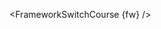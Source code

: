 <FrameworkSwitchCourse {fw} />

<!-- DISABLE-FRONTMATTER-SECTIONS

# Quiz pentru finalizarea capitolului[[end-of-chapter-quiz]]

<CourseFloatingBanner
    chapter={3}
    classNames="absolute z-10 right-0 top-0"
/>

Testează ce ai învățat în acest capitol!

### 1. Datasetul `emotion` conține mesaje de pe Twitter cu labeluri cu emoții. Căutați-l în [Hub](https://huggingface.co/datasets) și citiți card-ul datasetului. Care dintre acestea nu este una dintre emoțiile sale de bază?

<Question
	choices={[
		{
			text: "Fericire",
			explain: "Încercă din nou — emoția asta este prezentă în acest dataset!"
		},
		{
			text: "Iubire",
			explain: "Încercă din nou — emoția asta este prezentă în acest dataset!"
		},
		{
			text: "Confuzie",
			explain: "Corect! Confuzia nu este una dintre cele șase emoții de bază.",
            correct: true
		},
        {
			text: "Suprpiză",
			explain: "Supriză! Încearcă din nou!"
		}
	]}
/>

### 2. Căutați datasetul `ar_sarcasm` în [Hub](https://huggingface.co/datasets). Care este sarcina pe care o sprijină?

<Question
	choices={[
		{
			text: "Clasificarea sentimentului",
			explain: "Acesta este corect! Poți să știi grație etichetelor.",
            correct: true
		},
		{
			text: "Machine Translation",
			explain: "Acesta nu este corect — încercați din nou, în funcție de cardul datasetului <a href='https://huggingface.co/datasets/ar_sarcasm'>ar_sarcasm</a>!"
		},
		{
			text: "Reconstrucția entităților numite",
			explain: "Acesta nu este corect — încercați din nou, în funcție de cardul datasetului <a href='https://huggingface.co/datasets/ar_sarcasm'>ar_sarcasm</a>!"
		},
        {
			text: "Răspunsul întrebării",
			explain: "Nesatisfăcător — încercați din nou!"
		}
	]}
/>

### 3. Cum se așteaptă modelul BERT ca o pereche de propoziții să fie procesate?

<Question
	choices={[
		{
			text: "Tokens_of_sentence_1 [SEP] Tokens_of_sentence_2",
			explain: "Este necesară un token special <code>[SEP]</code> pentru a separa cele două propoziții, dar nu e doar asta!"
		},
		{
			text: "[CLS] Tokens_of_sentence_1 Tokens_of_sentence_2",
			explain:"Este necesară un token special <code>[CLS]</code> pentru a separa cele două propoziții, dar nu e doar asta!
		},
		{
			text: "[CLS] Tokens_of_sentence_1 [SEP] Tokens_of_sentence_2 [SEP]",
			explain: "Acesta este corect!",
            correct: true
		},
        {
			text: "[CLS] Token-urile propoziției_1 [SEP] Token-urile propoziției_2",
			explain: "Este necesar un token special <code>[CLS]</code> la head, precum și un token special <code>[SEP]</code> pentru a separa cele două propoziții, dar nu e doar asta!"
		}
	]}
/>

{#if fw === 'pt'}
### 4. Care sunt beneficiile metodei `Dataset.map()`?

<Question
	choices={[
		{
			text: "Rezultatele funcției sunt cached, deci nu va lua timp dacă re-executăm codul.",
			explain: "Acest lucru este efectiv unul dintre beneficiile sale! Nu e doar asta...",
            correct: true
		},
		{
			text: "Se aplică multiprocessing pentru a merge mai rapid decât aplicarea funcției la fiecare element al datasetului.",
			explain: "Acest lucru este efectiv o caracteristică specială a acestei metode, dar nu e doar asta...",
            correct: true
		},
		{
			text: "Nu încarcă întregul datasetul în memorie și salvează rezultatele la fiecare element procesat.",
			explain: "Acest lucru este un avantaj al acestei metode. Există și altele...",
            correct: true
		},
	]}
/>

### 5. Ce înseamnă "dynamic padding"?

<Question
	alegeri={[  
		{
			text: "Dynamic padding este atunci când faci padding inputurilor pentru fiecare batch la lungimea maximă din întregul dataset.",
			explain: "Acest lucru implică paddingul, dar nu la lungimea maximă a întregului dataset."
		},
		{
			text: "Dynamic padding este atunci când faci padding inputurilor pentru fiecare batch, la lungimea maximă a propozițiilor din acel batch.",
			explain: "Este corect! Partea \"dynamic\" vine din faptul că dimensiunea fiecărui batch este determinată la momentul creării lui, iar toate batch-urile pot avea shape-uri diferite ca rezultat.",
            correct: true
		},
		{
			text: "Dynamic padding este atunci când faci padding inputurilor pentru ca fiecare propoziție să aibă același număr de tokenuri ca în precedentul dataset.",
			explain: "Este greșit, și nu are nici un sens să ne uităm la ordinea din dataset, deoarece îl amestecăm în timpul antrenării."
		},
	]}
/>

### 6. Care este scopul unei funcții collate?

<Question
	alegeri={[  
		{
			text: "Asigură că toate secvențele din dataset au aceeași lungime.",
			explain: "O funcție collate este implicată în gestionarea a câte unui batch, nu întregului dataset. De asemenea, vorbim despre funcții generice, nu <code>DataCollatorWithPadding</code> specific."
		},
		{
			text: "Adună toate sampleurile dintr-un batch.",
			explain: "Corect! Poți să dai ca argument o funcție collate în constructorul unui <code>DataLoader</code>. Am folosit funcția <code>DataCollatorWithPadding</code>, care face padding tuturor elementelor dintr-un batch, astfel încât ele să aibă aceeași lungime.",
            correct: true
		},
		{
			text: "Preprocesează întregul dataset.",
			explain: "Acest lucru ar fi o funcție de preprocesare, nu una collate."
		},
        {
			text: "Taie secvențele din dataset.",
			explain: "O funcție collate este implicată în gestionarea a câte un batch, nu întregului dataset. Dacă ești interesat în tăierea acestora, poți utiliza argumentul <code>truncate</code> al unui <code>tokenizer</code>."
		}
	]}
/>

### 7. Ce se întâmplă când inițializezi una dintre clasele `AutoModelForXxx` cu un pretrained language model (ca <code>bert-base-uncased</code>) care corespunde unei alte sarcini decât aceea pentru care a fost antrenat?

<Question
	alegeri={[  
		{
			text: "Nimic, dar se afișează un warning.",
			explain: "Se afișează un warning, dar asta nu este totul!"
		},
		{
			text: "Headul modelului preantrenat al modelului este înlăturat și înlocuit cu un head nou potrivit pentru sarcină.",
			explain: "Corect. De exemplu, atunci când am folosit <code>AutoModelForSequenceClassification</code> cu <code>bert-base-uncased</code>, am primit warningul la momentul inițializării modelului. Headul preantrenat nu este folosit pentru sarcina de clasificare a secvențelor, astfel încât el este înlăturat și înlocuit cu un head nou, cu weights aleatorii.",
            correct: true
		},
		{
			text: "Headul modelului preantrenat este înlăturat.",
			explain: "Trebuie să se întâmple încă ceva. Încearcă din nou!"
		},
        {
			text: "Nimic, deoarece modelul poate avea fine-tuning pentru o sarcina diferită.",
			explain: "Headul preantrenat al modelului nu a fost antrenat să rezolve această sarcină, astfel încât el trebuie înlăturat."
		}
	]}
/>

### 8. Care este scopul la `TrainingArguments`?

<Question
	alegeri={[  
		{
			text: "Conține toți hyperparametrii utilizați pentru antrenare și evaluare cu <code>Trainer</code>.",
			explain: "Corect!",
            correct: true
		},
		{
			text: "Specifică dimensiunea modelului.",
			explain: "Dimensiunea modelului este definită de configurația modelului, nu clasa <code>TrainingArguments</code>. "
		},
		{
			text: "Conține doar hyperparametrii utilizați pentru evaluare.",
			explain: "În exemplul nostru, am specificat unde se va salva modelul și toate checkpoint-urile. Încearcă din nou!"
		},
        {
			text: "Conține doar hyperparametrii utilizați pentru antrenare.",
			explain: "În exemplul nostru, am folosit un <code>evaluation_strategy</code>, astfel încât acest lucru afectează și evaluarea. Încearcă din nou!"
		}
	]}
/>

### 9. De ce ar trebui să folosim biblioteca 🤗 Accelerate?

<Question
	alegeri={[  
		{
			text: "Ofereă acces la modele mai rapide.",
			explain: "Nu, biblioteca 🤗 Accelerate nu oferă nici un model."
		},
		{
			text: "Oferă un API de nivel înalt astfel încât să nu trebuiască să implementăm singuri un training loop.",
			explain: "Acest lucru este ceea ce am făcut cu <code>Trainer</code>, nu biblioteca 🤗 Accelerate. Încearcă din nou!"
		},
		{
			text: "Face ca loopurile de antrenare să funcționeze pe distributed strategies.",
			explain: "Corect! Cu 🤗 Accelerate, loopurile de antrenare vor funcționa pentru multiple GPU-uri și TPU-uri.",
            correct: true
		},
        {
			text: "Oferă mai multe funcții de optimizare.",
			explain: "Nu, biblioteca 🤗 Accelerate nu oferă nici o funcțiune de optimizare."
		}
	]}
/>

{:else}
### 4. Ce se întâmplă când inițializezi una dintre clasele `TFAutoModelForXxx` cu un pretrained language model (ca <code>bert-base-uncased</code>) care corespunde unei alte sarcini decât aceea pentru care a fost antrenat?

<Question
	alegeri={[  
		{
			text: "Nimic, dar se afișează un warning.",
			explain: "Se afișează un warning, dar asta nu este totul!"
		},
		{
			text: "Headul preantrenat al modelului este înlăturat și înlocuit cu un head nou potrivit pentru sarcină.",
			explain: "Corect. De exemplu, atunci când am folosit <code>TFAutoModelForSequenceClassification</code> cu <code>bert-base-uncased</code>, am primit warningul la momentul inițializării modelului. Headul preantrenat nu este folosit pentru sarcina de clasificare a secvențelor, astfel încât el este înlăturat și înlocuit cu un head nou, cu weights aleatorii.",
            correct: true
		},
		{
			text: "Headul preantrenat al modelului este înlăturat.",
			explain: "Trebuie să se întâmple ceva mai mult. Încercă din nou!"
		},
        {
			text: "Nimic, deoarece modelul poate fi reantrenat pentru o sarcina diferită.",
			explain: "Headul prentrenat al modelului nu a fost antrenat să rezolve această sarcină, astfel încât el trebuie înlăturat."
		}
	]}
/>

### 5. Modelele TensorFlow din `transformers` sunt deja modele Keras. Ce beneficiu oferă acest lucru?

<Question
	alegeri={[  
		{
			text: "Modelele funcționează pe un TPU direct.",
			explain: "Ești aproape, dar sunt necesare mici schimbări. De exemplu, trebuie să rulezi totul într-un <code>TPUStrategy</code> scop, inclusiv inițializarea modelului."
		},
		{
			text: "Poți folosi metode existente precum <code>compile()</code>, <code>fit()</code>, și <code>predict()</code>.",
			explain: "Corect! Odată ce ai datele, antrenarea pe acestea necesită foarte puțin lucru.",
            correct: true
		},
		{
			text: "Poți învăța și Keras precum și Transformers.",
			explain: "Corect, dar căutăm altceva. :)",
			correct: true
		},
        {
			text: "Poți calcula ușor metrice legate de dataset.",
			explain: "Keras ne ajută cu antrenarea și evaluarea modelului, dar nu calculează metrice legate de dataset."
		}
	]}
/>

### 6. Cum poți defini o metrică personalizată?

<Question
	alegeri={[  
		{
			text: "Prin subclassing pe <code>tf.keras.metrics.Metric</code>.",
			explain: "Excelent!",
			correct: true
		},
		{
			text: "Folosind API-ul Keras.",
			explain: "Încercă din nou!"
		},
		{
			text: "Prin intermediul callable cu semnatura <code>metric_fn(y_true, y_pred)</code>.",
			explain: "Corect!",
			correct: true
		},
        {
			text: "Prin căutarea pe Google.",
			explain: "Acest lucru nu este răspunsul pe care îl căutăm, dar ar trebui să te ajute să-l găsești.",
            correct: true
		}
	]}
/>

{/if}